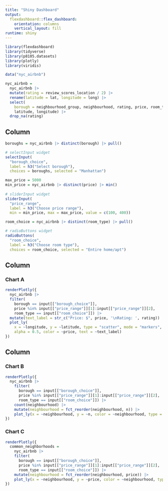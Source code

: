 ```yaml
---
title: "Shiny Dashboard"
output: 
  flexdashboard::flex_dashboard:
    orientation: columns
    vertical_layout: fill
runtime: shiny
---
```


```r
library(flexdashboard)
library(tidyverse)
library(p8105.datasets)
library(plotly)
library(viridis)
```

```r
data("nyc_airbnb")

nyc_airbnb = 
  nyc_airbnb |> 
  mutate(rating = review_scores_location / 2) |>
  rename(latitude = lat, longitude = long) |>
  select(
    borough = neighbourhood_group, neighbourhood, rating, price, room_type,
    latitude, longitude) |>
  drop_na(rating)
```

Column {.sidebar}
-----------------------------------------------------------------------

```r
boroughs = nyc_airbnb |> distinct(borough) |> pull()

# selectInput widget
selectInput(
  "borough_choice", 
  label = h3("Select borough"),
  choices = boroughs, selected = "Manhattan")
```


```r
max_price = 5000
min_price = nyc_airbnb |> distinct(price) |> min()
  
# sliderInput widget
sliderInput(
  "price_range", 
  label = h3("Choose price range"), 
  min = min_price, max = max_price, value = c(100, 400))
```


```r
room_choice = nyc_airbnb |> distinct(room_type) |> pull()

# radioButtons widget
radioButtons(
  "room_choice", 
  label = h3("Choose room type"),
  choices = room_choice, selected = "Entire home/apt")
```


Column {data-width=650}
-----------------------------------------------------------------------

### Chart A

```r
renderPlotly({
  nyc_airbnb |>
  filter(
    borough == input[["borough_choice"]], 
    price %in% input[["price_range"]][1]:input[["price_range"]][2],
    room_type == input[["room_choice"]]) |>
  mutate(text_label = str_c("Price: $", price, '\nRating: ', rating)) |> 
  plot_ly(
    x = ~longitude, y = ~latitude, type = "scatter", mode = "markers",
    alpha = 0.5, color = ~price, text = ~text_label)
})
```

Column {data-width=350}
-----------------------------------------------------------------------

### Chart B

```r
renderPlotly({
  nyc_airbnb |> 
    filter(
      borough == input[["borough_choice"]], 
      price %in% input[["price_range"]][1]:input[["price_range"]][2],
      room_type == input[["room_choice"]]) |>
    count(neighbourhood) |> 
    mutate(neighbourhood = fct_reorder(neighbourhood, n)) |> 
    plot_ly(x = ~neighbourhood, y = ~n, color = ~neighbourhood, type = "bar")
})
```

### Chart C

```r
renderPlotly({ 
  common_neighborhoods =
    nyc_airbnb |> 
    filter(
      borough == input[["borough_choice"]],
      price %in% input[["price_range"]][1]:input[["price_range"]][2],
      room_type == input[["room_choice"]]) |>
    mutate(neighbourhood = fct_reorder(neighbourhood, price)) |> 
    plot_ly(x = ~neighbourhood, y = ~price, color = ~neighbourhood, type = "box")
})
```

